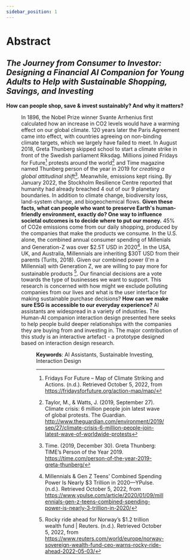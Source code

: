 ```yaml
---
sidebar_position: 1
---
```



# Abstract

## *The Journey from Consumer to Investor: Designing a Financial AI Companion for Young Adults to Help with Sustainable Shopping, Savings, and Investing*

 **How can people shop, save & invest sustainably? And why it matters?** 

<Figure caption="Climate protest in Geneva on 27th September, 2019" src={Geneve} refURL="https://commons.wikimedia.org/wiki/File:Gr%C3%A8veClimatGen%C3%A8ve-27sept2019-041-RuesBasses.jpg" refTitle="Wikimedia Commons" />

In 1896, the Nobel Prize winner Svante Arrhenius first calculated how an increase in CO2 levels would have a warming effect on our global climate. 120 years later the Paris Agreement came into effect, with countries agreeing on non-binding climate targets, which we largely have failed to meet. In August 2018, Greta Thunberg skipped school to start a climate strike in front of the Swedish parliament Riksdag. Millions joined Fridays for Future[^3] protests around the world[^1] and Time magazine named Thunberg person of the year in 2019 for *creating a global attitudinal shift*[^2]. Meanwhile, emissions kept rising. By January 2022, the Stockholm Resilience Centre reported that humanity had already breached 4 out of our 9 planetary boundaries. In addition to climate change, biodiversity loss, land-system change, and biogeochemical flows. **Given these facts, what can people who want to preserve Earth's human-friendly environment, exactly do? One way to influence societal outcomes is to decide where to put our money.** 45% of CO2e emissions come from our daily shopping, produced by the companies that make the products we consume. In the U.S. alone, the combined annual consumer spending of Millenials and Generation-Z was over $2.5T USD in 2020[^4]. In the USA, UK, and Australia, Millennials are inheriting $30T USD from their parents (Turits, 2018). Given our combined power (I'm a Millennial) with Generation Z, we are willing to pay more for sustainable products [^8]. Our financial decisions are a vote towards the type of businesses we want to support. This research is concerned with how might we exclude polluting companies from our lives and what is the user interface for making sustainable purchase decisions? **How can we make sure ESG is accessible to our everyday experience?** AI assistants are widespread in a variety of industries. The Human-AI companion interaction design presented here seeks to help people build deeper relationships with the companies they are buying from and investing in. The major contribution of this study is an interactive artefact - a prototype designed based on interaction design research.

<Figure caption="Planetary Boundaries" src={Boundaries} refURL="https://www.stockholmresilience.org/research/planetary-boundaries.html" refTitle="J. Lokrantz/Azote based on Steffen et al. 2015" />

**Keywords**: 
AI Assistants, Sustainable Investing, Interaction Design


[^1]: Taylor, M., & Watts, J. (2019, September 27). Climate crisis: 6 million people join latest wave of global protests. The Guardian. http://www.theguardian.com/environment/2019/sep/27/climate-crisis-6-million-people-join-latest-wave-of-worldwide-protests

[^2]: Time. (2019, December 30). Greta Thunberg: TIME’s Person of the Year 2019. https://time.com/person-of-the-year-2019-greta-thunberg/

[^3]: Fridays For Future – Map of Climate Striking and Actions. (n.d.). Retrieved October 5, 2022, from https://fridaysforfuture.org/action-map/map/

[^4]: Millennials & Gen Z Teens’ Combined Spending Power Is Nearly $3 Trillion in 2020—YPulse. (n.d.). Retrieved October 5, 2022, from https://www.ypulse.com/article/2020/01/09/millennials-gen-z-teens-combined-spending-power-is-nearly-3-trillion-in-2020/

[^5]: Top 100 Largest Sovereign Wealth Fund Rankings by Total Assets—SWFI. (n.d.). Retrieved October 5, 2022, from https://www.swfinstitute.org/fund-rankings/sovereign-wealth-fund

[^6]: Fink, L. (2020). Larry Fink’s Letter to CEOs. BlackRock. https://www.blackrock.com/corporate/investor-relations/larry-fink-ceo-letter

[^7]: Washington Post, 2022

[^8]: Rocky ride ahead for Norway’s $1.2 trillion wealth fund | Reuters. (n.d.). Retrieved October 5, 2022, from https://www.reuters.com/world/europe/norway-sovereign-wealth-fund-ceo-warns-rocky-ride-ahead-2022-05-03/

[^9]: FirstInsight, 2020



